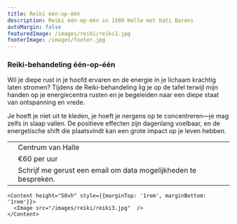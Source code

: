 ```yaml
---
title: Reiki één-op-één
description: Reiki één-op-één in 1500 Halle met Kati Baroni
autoMargin: false
featuredImage: /images/reiki/reiki1.jpg
footerImage: /images/footer.jpg
---
```

<Section autoMargin={false}>  
  <ContentWithBackground src="/images/reiki/reiki1.jpg" height="50vh"/>
  

<Content autoMargin >

### Reiki-behandeling één-op-één

Wil je diepe rust in je hoofd ervaren en de energie in je lichaam krachtig laten stromen? Tijdens de Reiki-behandeling lig je op de tafel terwijl mijn handen op je energiecentra rusten en je begeleiden naar een diepe staat van ontspanning en vrede.

Je hoeft je niet uit te kleden, je hoeft je nergens op te concentreren—je mag zelfs in slaap vallen. De positieve effecten zijn dagenlang voelbaar, en de energetische shift die plaatsvindt kan een grote impact op je leven hebben.

|  | |
| :---: | --- |
| <LocationIcon/> | Centrum van Halle | 
| <MoneyIcon/> | €60 per uur| 
| <BellIcon/> | Schrijf me gerust een email om data mogelijkheden te bespreken. | 


</Content>

    <Content height="50vh" style={{marginTop: '1rem', marginBottom: '1rem'}}>
      <Image src="/images/reiki/reiki3.jpg"  />
    </Content>

</Section>